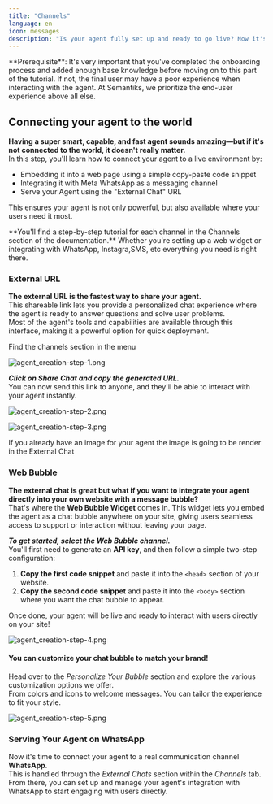 ```yaml
---
title: "Channels"
language: en
icon: messages
description: "Is your agent fully set up and ready to go live? Now it's time to connect it to an external channel. In this section of the documentation, you'll find both native Semantiks integrations and external integrations—such as Meta WhatsApp—so you can deploy your agent where your users are."
---
```


<Info>
  **Prerequisite**: It's very important that you've completed the onboarding process and added enough base knowledge before moving on to this part of the tutorial.
  If not, the final user may have a poor experience when interacting with the agent. At Semantiks, we prioritize the end-user experience above all else.
</Info>

## Connecting your agent to the world

**Having a super smart, capable, and fast agent sounds amazing—but if it's not connected to the world, it doesn't really matter.**\
In this step, you'll learn how to connect your agent to a live environment by:

- Embedding it into a web page using a simple copy-paste code snippet
- Integrating it with Meta WhatsApp as a messaging channel
- Serve your Agent using the "External Chat" URL

This ensures your agent is not only powerful, but also available where your users need it most.

<Note>
  **You'll find a step-by-step tutorial for each channel in the Channels section of the documentation.**
  Whether you're setting up a web widget or integrating with WhatsApp, Instagra,SMS, etc everything you need is right there.
</Note>

### External URL

**The external URL is the fastest way to share your agent.**\
This shareable link lets you provide a personalized chat experience where the agent is ready to answer questions and solve user problems.\
Most of the agent's tools and capabilities are available through this interface, making it a powerful option for quick deployment.

Find the channels section in the menu

![agent_creation-step-1.png](/images/agent/agent_creation/agent_creation-step-1.png)

**_Click on Share Chat and copy the generated URL._**\
You can now send this link to anyone, and they'll be able to interact with your agent instantly.

![agent_creation-step-2.png](/images/agent/agent_creation/agent_creation-step-2.png)

![agent_creation-step-3.png](/images/agent/agent_creation/agent_creation-step-3.png)

<Note>
  If you already have an image for your agent the image is going to be render in the External Chat
</Note>

### Web Bubble

**The external chat is great but what if you want to integrate your agent directly into your own website with a message bubble?**\
That's where the **Web Bubble Widget** comes in. This widget lets you embed the agent as a chat bubble anywhere on your site, giving users seamless access to support or interaction without leaving your page.

**_To get started, select the Web Bubble channel._**\
You'll first need to generate an **API key**, and then follow a simple two-step configuration:

1. **Copy the first code snippet** and paste it into the `<head>` section of your website.
2. **Copy the second code snippet** and paste it into the `<body>` section where you want the chat bubble to appear.

Once done, your agent will be live and ready to interact with users directly on your site\!

![agent_creation-step-4.png](/images/agent/agent_creation/agent_creation-step-4.png)

#### **You can customize your chat bubble to match your brand\!**

Head over to the _Personalize Your Bubble_ section and explore the various customization options we offer.\
From colors and icons to welcome messages. You can tailor the experience to fit your style.

![agent_creation-step-5.png](/images/agent/agent_creation/agent_creation-step-5.png)

### **Serving Your Agent on WhatsApp**

Now it's time to connect your agent to a real communication channel **WhatsApp**.\
This is handled through the _External Chats_ section within the _Channels_ tab. From there, you can set up and manage your agent's integration with WhatsApp to start engaging with users directly.